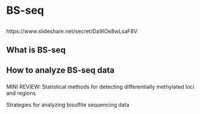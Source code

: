 # BS-seq 


## 
https://www.slideshare.net/secret/Da9IOe8wLsaF8V



## What is BS-seq

## 

## How to analyze BS-seq data

### 











MINI REVIEW: Statistical methods for detecting differentially methylated loci and regions

Strategies for analyzing bisulfite sequencing data

